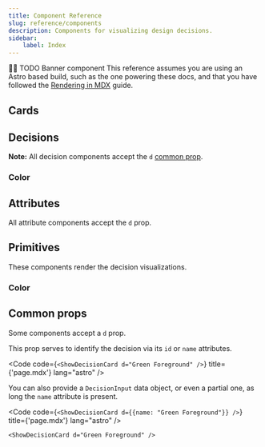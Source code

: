 ```yaml
---
title: Component Reference
slug: reference/components
description: Components for visualizing design decisions.
sidebar:
    label: Index
---
```



🚧🚧 TODO Banner component
This reference assumes you are using an Astro based build,
such as the one powering these docs, and that you have followed
the [Rendering in MDX](guides/documenting-design-decisions-with-mdx) guide.

## Cards

<LinkCard href="/reference/components/cards/show-decision-card" title="ShowDecisionCard" />

## Decisions

**Note:** All decision components accept the `d` [common prop](#common-props).

### Color

<LinkCard
    href="/reference/components/decisions/color/show-color-value"
    title="ShowColorValueDecision"
/>
<LinkCard
    href="/reference/components/decisions/color/show-color-set"
    title="ShowColorSetDecision"
/>

## Attributes

All attribute components accept the `d` prop.

<LinkCard href="/reference/components/attributes/show-decision-model" title="ShowDecisionModel" />
<LinkCard href="/reference/components/attributes/show-decision-params" title="ShowDecisionParams" />
<LinkCard
    href="/reference/components/attributes/show-decision-description"
    title="ShowDecisionDescription"
/>
<LinkCard
    href="/reference/components/attributes/show-decision-contexts"
    title="ShowDecisionContexts"
/>
<LinkCard href="/reference/components/attributes/show-decision-usage" title="ShowDecisionUsage" />
<LinkCard href="/reference/components/attributes/show-decision-data" title="ShowDecisionData" />

## Primitives

These components render the decision visualizations.

### Color

<LinkCard href="/reference/components/primitives/color/show-color-swatch" title="ShowColorSwatch" />
<LinkCard href="/reference/components/primitives/color/show-color-value" title="ShowColorValue" />
<LinkCard
    href="/reference/components/primitives/color/show-color-value-list"
    title="ShowColorValueList"
/>

## Common props

Some components accept a `d` prop.

This prop serves to identify the decision via its `id` or `name` attributes.

<Code code={`<ShowDecisionCard d="Green Foreground" />`} title={'page.mdx'} lang="astro" />

<ShowDecisionCard d="Green Foreground" />

You can also provide a `DecisionInput` data object, or even a partial one,
as long the `name` attribute is present.

<Code
    code={`<ShowDecisionCard d={{name: "Green Foreground"}} />`}
    title={'page.mdx'}
    lang="astro"
/>

    <ShowDecisionCard d="Green Foreground" />
